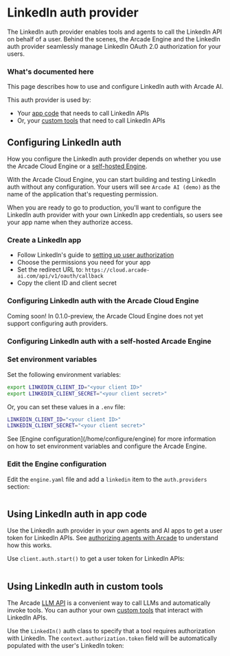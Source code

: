 # LinkedIn auth provider

The LinkedIn auth provider enables tools and agents to call the LinkedIn API on behalf of a user. Behind the scenes, the Arcade Engine and the LinkedIn auth provider seamlessly manage LinkedIn OAuth 2.0 authorization for your users.

### What's documented here

This page describes how to use and configure LinkedIn auth with Arcade AI.

This auth provider is used by:

- Your [app code](#using-linkedin-auth-in-your-app-code) that needs to call LinkedIn APIs
- Or, your [custom tools](#using-linkedin-auth-in-customtools) that need to call LinkedIn APIs

## Configuring LinkedIn auth

How you configure the LinkedIn auth provider depends on whether you use the Arcade Cloud Engine or a [self-hosted Engine](/home/install/overview).

With the Arcade Cloud Engine, you can start building and testing LinkedIn auth without any configuration. Your users will see `Arcade AI (demo)` as the name of the application that's requesting permission.

When you are ready to go to production, you'll want to configure the LinkedIn auth provider with your own LinkedIn app credentials, so users see your app name when they authorize access.

### Create a LinkedIn app

- Follow LinkedIn's guide to [setting up user authorization](https://learn.microsoft.com/en-us/linkedin/shared/authentication/authentication)
- Choose the permissions you need for your app
- Set the redirect URL to: `https://cloud.arcade-ai.com/api/v1/oauth/callback`
- Copy the client ID and client secret

### Configuring LinkedIn auth with the Arcade Cloud Engine

<Warning type="warning" emoji="⚠️">
  Coming soon! In 0.1.0-preview, the Arcade Cloud Engine does not yet support
  configuring auth providers.
</Warning>

### Configuring LinkedIn auth with a self-hosted Arcade Engine

<Steps>

### Set environment variables

Set the following environment variables:

```bash
export LINKEDIN_CLIENT_ID="<your client ID>"
export LINKEDIN_CLIENT_SECRET="<your client secret>"
```

Or, you can set these values in a `.env` file:

```bash
LINKEDIN_CLIENT_ID="<your client ID>"
LINKEDIN_CLIENT_SECRET="<your client secret>"
```

<Tip>
  See [Engine configuration](/home/configure/engine) for more information on how
  to set environment variables and configure the Arcade Engine.
</Tip>

### Edit the Engine configuration

Edit the `engine.yaml` file and add a `linkedin` item to the `auth.providers` section:

```yaml file=<rootDir>/examples/code/integrations/linkedin/config_provider.engine.yaml {3-5}

```

</Steps>

## Using LinkedIn auth in app code

Use the LinkedIn auth provider in your own agents and AI apps to get a user token for LinkedIn APIs. See [authorizing agents with Arcade](/home/how-arcade-helps) to understand how this works.

Use `client.auth.start()` to get a user token for LinkedIn APIs:

```python file=<rootDir>/examples/code/integrations/linkedin/custom_auth.py {8-13}

```

## Using LinkedIn auth in custom tools

The Arcade [LLM API](/home/use-tools/call-tools-with-llms) is a convenient way to call LLMs and automatically invoke tools. You can author your own [custom tools](/home/build-tools/create-a-toolkit) that interact with LinkedIn APIs.

Use the `LinkedIn()` auth class to specify that a tool requires authorization with LinkedIn. The `context.authorization.token` field will be automatically populated with the user's LinkedIn token:

```python file=<rootDir>/examples/code/integrations/linkedin/custom_tool.py {8,11-15,34}

```
